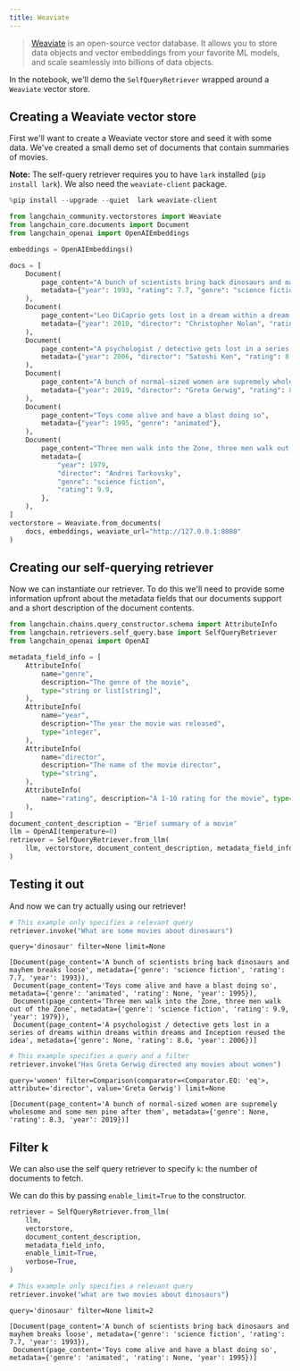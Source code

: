 ```yaml
---
title: Weaviate
---
```


>[Weaviate](https://weaviate.io/) is an open-source vector database. It allows you to store data objects and vector embeddings from
>your favorite ML models, and scale seamlessly into billions of data objects.

In the notebook, we'll demo the `SelfQueryRetriever` wrapped around a `Weaviate` vector store. 

## Creating a Weaviate vector store
First we'll want to create a Weaviate vector store and seed it with some data. We've created a small demo set of documents that contain summaries of movies.

**Note:** The self-query retriever requires you to have `lark` installed (`pip install lark`). We also need the `weaviate-client` package.


```python
%pip install --upgrade --quiet  lark weaviate-client
```


```python
from langchain_community.vectorstores import Weaviate
from langchain_core.documents import Document
from langchain_openai import OpenAIEmbeddings

embeddings = OpenAIEmbeddings()
```


```python
docs = [
    Document(
        page_content="A bunch of scientists bring back dinosaurs and mayhem breaks loose",
        metadata={"year": 1993, "rating": 7.7, "genre": "science fiction"},
    ),
    Document(
        page_content="Leo DiCaprio gets lost in a dream within a dream within a dream within a ...",
        metadata={"year": 2010, "director": "Christopher Nolan", "rating": 8.2},
    ),
    Document(
        page_content="A psychologist / detective gets lost in a series of dreams within dreams within dreams and Inception reused the idea",
        metadata={"year": 2006, "director": "Satoshi Kon", "rating": 8.6},
    ),
    Document(
        page_content="A bunch of normal-sized women are supremely wholesome and some men pine after them",
        metadata={"year": 2019, "director": "Greta Gerwig", "rating": 8.3},
    ),
    Document(
        page_content="Toys come alive and have a blast doing so",
        metadata={"year": 1995, "genre": "animated"},
    ),
    Document(
        page_content="Three men walk into the Zone, three men walk out of the Zone",
        metadata={
            "year": 1979,
            "director": "Andrei Tarkovsky",
            "genre": "science fiction",
            "rating": 9.9,
        },
    ),
]
vectorstore = Weaviate.from_documents(
    docs, embeddings, weaviate_url="http://127.0.0.1:8080"
)
```

## Creating our self-querying retriever
Now we can instantiate our retriever. To do this we'll need to provide some information upfront about the metadata fields that our documents support and a short description of the document contents.


```python
from langchain.chains.query_constructor.schema import AttributeInfo
from langchain.retrievers.self_query.base import SelfQueryRetriever
from langchain_openai import OpenAI

metadata_field_info = [
    AttributeInfo(
        name="genre",
        description="The genre of the movie",
        type="string or list[string]",
    ),
    AttributeInfo(
        name="year",
        description="The year the movie was released",
        type="integer",
    ),
    AttributeInfo(
        name="director",
        description="The name of the movie director",
        type="string",
    ),
    AttributeInfo(
        name="rating", description="A 1-10 rating for the movie", type="float"
    ),
]
document_content_description = "Brief summary of a movie"
llm = OpenAI(temperature=0)
retriever = SelfQueryRetriever.from_llm(
    llm, vectorstore, document_content_description, metadata_field_info, verbose=True
)
```

## Testing it out
And now we can try actually using our retriever!


```python
# This example only specifies a relevant query
retriever.invoke("What are some movies about dinosaurs")
```
```output
query='dinosaur' filter=None limit=None
```


```output
[Document(page_content='A bunch of scientists bring back dinosaurs and mayhem breaks loose', metadata={'genre': 'science fiction', 'rating': 7.7, 'year': 1993}),
 Document(page_content='Toys come alive and have a blast doing so', metadata={'genre': 'animated', 'rating': None, 'year': 1995}),
 Document(page_content='Three men walk into the Zone, three men walk out of the Zone', metadata={'genre': 'science fiction', 'rating': 9.9, 'year': 1979}),
 Document(page_content='A psychologist / detective gets lost in a series of dreams within dreams within dreams and Inception reused the idea', metadata={'genre': None, 'rating': 8.6, 'year': 2006})]
```



```python
# This example specifies a query and a filter
retriever.invoke("Has Greta Gerwig directed any movies about women")
```
```output
query='women' filter=Comparison(comparator=<Comparator.EQ: 'eq'>, attribute='director', value='Greta Gerwig') limit=None
```


```output
[Document(page_content='A bunch of normal-sized women are supremely wholesome and some men pine after them', metadata={'genre': None, 'rating': 8.3, 'year': 2019})]
```


## Filter k

We can also use the self query retriever to specify `k`: the number of documents to fetch.

We can do this by passing `enable_limit=True` to the constructor.


```python
retriever = SelfQueryRetriever.from_llm(
    llm,
    vectorstore,
    document_content_description,
    metadata_field_info,
    enable_limit=True,
    verbose=True,
)
```


```python
# This example only specifies a relevant query
retriever.invoke("what are two movies about dinosaurs")
```
```output
query='dinosaur' filter=None limit=2
```


```output
[Document(page_content='A bunch of scientists bring back dinosaurs and mayhem breaks loose', metadata={'genre': 'science fiction', 'rating': 7.7, 'year': 1993}),
 Document(page_content='Toys come alive and have a blast doing so', metadata={'genre': 'animated', 'rating': None, 'year': 1995})]
```
